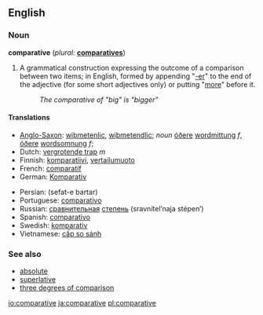 ==English==

===Noun===
'''comparative'''  (''plural:'' '''[[comparatives]]''')

#{{grammar}} A grammatical construction expressing the outcome of a comparison between two items; in English, formed by appending "[[-er]]" to the end of the adjective (for some short adjectives only) or putting "[[more]]" before it.
#:''The comparative of "big" is "bigger"''

====Translations====
{{top}}
*[[Anglo-Saxon]]: [[wiþmetenlic]], [[wiþmetendlic]]; ''noun'' [[óðer]]e [[wordmittung]] ''f'', [[óðer]]e [[wordsomnung]] ''f'';
*Dutch: [[vergrotende trap]] ''m''
*Finnish: [[komparatiivi]], [[vertailumuoto]]
*French: [[comparatif]] {{m}}
*German: [[Komparativ]] {{m}}
{{mid}}
*Persian: {{FAchar|[[صفت برتر]]}} (sefat-e bartar) 
*Portuguese: [[comparativo]] {{m}}
*Russian: [[сравнительный|сравнительная]] [[степень]] (sravnítel’naja stépen’) {{f}}
*Spanish: [[comparativo]] {{m}}
*Swedish: [[komparativ]] {{n}}
*Vietnamese: [[cấp so sánh]]
{{bottom}}

===See also===
*[[absolute]]
*[[superlative]]
*[[three degrees of comparison]]

[[io:comparative]]
[[ja:comparative]]
[[pl:comparative]]